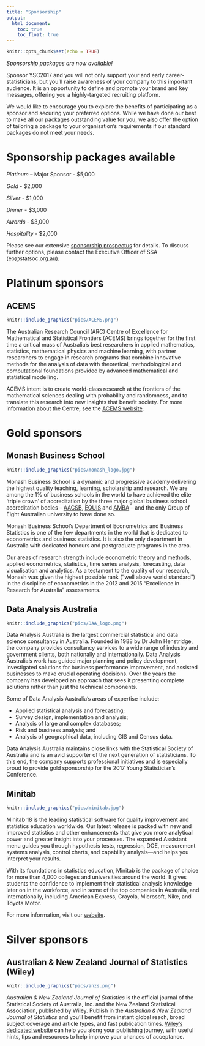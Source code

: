 ```yaml
---
title: "Sponsorship"
output:
  html_document:
    toc: true
    toc_float: true
---
```


```r
knitr::opts_chunk$set(echo = TRUE)
```

*Sponsorship packages are now available!*

Sponsor YSC2017 and you will not only support your and early career-statisticians, but you’ll raise awareness of your company to this important audience. It is an opportunity to define and promote your brand and key messages, offering you a highly-targeted recruiting platform.

We would like to encourage you to explore the benefits of participating as a sponsor and securing your preferred options. While we have done our best to make all our packages outstanding value for you, we also offer the option of tailoring a package to your organisation's requirements if our standard packages do not meet your needs.

# Sponsorship packages available

*Platinum* – Major Sponsor - $5,000

*Gold* - $2,000

*Silver* - $1,000

*Dinner* - $3,000

*Awards* - $3,000

*Hospitality* - $2,000 

Please see our extensive [sponsorship prospectus](http://www.statsoc.org.au/wp-content/uploads/2017/01/YSC17-Sponsorship-Prospectus.pdf) for details. To discuss further options, please contact the Executive Officer of SSA (eo@statsoc.org.au). 

# Platinum sponsors

## ACEMS

```r

knitr::include_graphics("pics/ACEMS.png")

```


The Australian Research Council (ARC) Centre of Excellence for Mathematical and Statistical Frontiers (ACEMS) brings together for the first time a critical mass of Australia’s best researchers in applied mathematics, statistics, mathematical physics and machine learning, with partner researchers to engage in research programs that combine innovative methods for the analysis of data with theoretical, methodological and computational foundations provided by advanced mathematical and statistical modelling.
 
ACEMS intent is to create world-class research at the frontiers of the mathematical sciences dealing with probability and randomness, and to translate this research into new insights that benefit society.  For more information about the Centre, see the [ACEMS website](acems.org.au).

# Gold sponsors

## Monash Business School


```r

knitr::include_graphics("pics/monash_logo.jpg")

```


Monash Business School is a dynamic and progressive academy delivering the highest quality teaching, learning, scholarship and research. We are among the 1% of business schools in the world to have achieved the elite 'triple crown' of accreditation by the three major global business school accreditation bodies – [AACSB](http://www.aacsb.edu/), [EQUIS](https://www.efmd.org/accreditation-main/equis) and [AMBA](http://www.aacsb.edu/) – and the only Group of Eight Australian university to have done so.

Monash Business School’s Department of Econometrics and Business Statistics is one of the few departments in the world that is dedicated to econometrics and business statistics. It is also the only department in Australia with dedicated honours and postgraduate programs in the area.

Our areas of research strength include econometric theory and methods, applied econometrics, statistics, time series analysis, forecasting, data visualisation and analytics. As a testament to the quality of our research, Monash was given the highest possible rank (“well above world standard”) in the discipline of econometrics in the 2012 and 2015 “Excellence in Research for Australia” assessments.

## Data Analysis Australia


```r

knitr::include_graphics("pics/DAA_logo.png")

```


Data Analysis Australia is the largest commercial statistical and data science consultancy in Australia. Founded in 1988 by Dr John Henstridge, the company provides consultancy services to a wide range of industry and government clients, both nationally and internationally. Data Analysis Australia’s work has guided major planning and policy development, investigated solutions for business performance improvement, and assisted businesses to make crucial operating decisions. Over the years the company has developed an approach that sees it presenting complete solutions rather than just the technical components.

Some of Data Analysis Australia’s areas of expertise include:


* Applied statistical analysis and forecasting;
* Survey design, implementation and analysis;
* Analysis of large and complex databases;
* Risk and business analysis; and
* Analysis of geographical data, including GIS and Census data.

Data Analysis Australia maintains close links with the Statistical Society of Australia and is an avid supporter of the next generation of statisticians. To this end, the company supports professional initiatives and is especially proud to provide gold sponsorship for the 2017 Young Statistician’s Conference.

## Minitab


```r

knitr::include_graphics("pics/minitab.jpg")

```

Minitab 18 is the leading statistical software for quality improvement and statistics education worldwide. Our latest release is packed with new and improved statistics and other enhancements that give you more analytical power and greater insight into your processes. The expanded Assistant menu guides you through hypothesis tests, regression, DOE, measurement systems analysis, control charts, and capability analysis—and helps you interpret your results.

With its foundations in statistics education, Minitab is the package of choice for more than 4,000 colleges and universities around the world. It gives students the confidence to implement their statistical analysis knowledge later on in the workforce, and in some of the top companies in Australia, and internationally, including American Express, Crayola, Microsoft, Nike, and Toyota Motor.

For more information, visit our [website](www.minitab.com.au). 


# Silver sponsors

## Australian & New Zealand Journal of Statistics (Wiley)


```r

knitr::include_graphics("pics/anzs.png")

```

*Australian & New Zealand Journal of Statistics* is the official journal of the Statistical Society of Australia, Inc. and the New Zealand Statistical Association, published by Wiley. Publish in the *Australian & New Zealand Journal of Statistics* and you’ll benefit from instant global reach, broad subject coverage and article types, and fast publication times. [Wiley’s dedicated website](wileyauthors.com) can help you along your publishing journey, with useful hints, tips and resources to help improve your chances of acceptance.